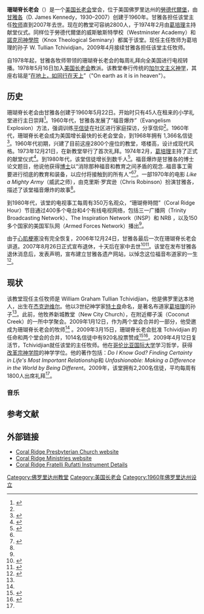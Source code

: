 {{Infobox church
|color            = #BFE4FF
|name             = 珊瑚脊长老会<br />Coral Ridge Presbyterian Church
|img              = Coral Ridge Presbyterian Church, Fort Lauderdale, Florida, United States.jpg
|img_size         = 
|img_capt         = 
|landscape        = 
|denomination     = [[美国长老会|美国长老会]]
|founded date     = 1960年 
|founder          = [[甘雅各|甘雅各]]
|architect        =  
|style            = 现代式
|constructed_date = 1973年
|dedicated_date   = 1974年2月
|seniorpastor     = W. G. Tullian Tchividjian
|address          = 5555 N. Federal Highway ([[U.S._Route_1_in_Florida|U.S. 1]])<br />[[佛罗里达州|佛罗里达州]][[勞德代爾堡|勞德代爾堡]]
|country          = {{USA}}
|phone            = 
|website          =  http://www.crpc.org 
}}

'''珊瑚脊长老会'''（{{lang-en|'''Coral Ridge Presbyterian Church'''}}）是一个[[美国长老会|美国长老会]]堂会，位于美国佛罗里达州的[[勞德代爾堡|勞德代爾堡]]，由[[甘雅各|甘雅各]]（D. James Kennedy，1930–2007）创建于1960年。甘雅各担任该堂主任[[牧师|牧师]]直到2007年去世。现在的教堂可容纳2800人，于1974年2月由[[葛培理|葛培理]]主持献堂仪式。同样位于勞德代爾堡的威斯敏斯特學校（Westminster Academy）和[[諾克司神學院|諾克司神學院]]（Knox Theological Seminary）都属于该堂。现任主任牧师为葛培理的孙子 W. Tullian Tchividjian，2009年4月接续甘雅各担任该堂主任牧师。 

自1978年起，甘雅各牧师带领的珊瑚脊长老会的每周礼拜向全美国进行电视转播。1978年5月16日加入[[美国长老会|美国长老会]]教派。该教堂奉行传统的[[加尔文主义|加尔文主义]][[神学|神学]]，其座右铭是“[[主祷文|在地上，如同行在天上]]”（"On earth as it is in heaven"）。

==历史==
{{Main|甘雅各}}

珊瑚脊长老会由甘雅各创建于1960年5月22日。开始时只有45人在租来的小学礼堂进行主日崇拜<ref name="web09">{{cite web |title = Church History |year = 2009 |publisher = Coral Ridge Presbyterian Church |url = http://www.crpc.org/index.php/articles/church_history/ |accessdate = 2009-04-24 |deadurl = yes |archiveurl = https://web.archive.org/web/20090522183605/http://www.crpc.org/index.php/articles/church_history/ |archivedate = 2009-05-22 }}</ref>。1960年代，甘雅各发展了“福音爆炸”（Evangelism Explosion）方法，强调训练[[平信徒|平信徒]]在社区进行家庭探访，分享信仰<ref name=Chandler />。1960年代，珊瑚脊长老会成为美国增长最快的长老会堂会，到1968年拥有 1,366名信徒<ref name=Chandler>{{cite book |last=Chandler |first=E. Russell |title=The Kennedy Explosion |url=https://archive.org/details/kennedyexplosion00chan |publisher=David C. Cook Publishing |location=Elgin, IL |year=1972 |isbn=0912692022 }}</ref>。1960年代初期，兴建了目前这座2800个座位的教堂，塔楼高{{convert|300|ft|m|0|adj=on}}，设计成现代风格。1973年12月21日，在新教堂举行了首次礼拜。1974年2月，[[葛培理|葛培理]]主持了正式的献堂仪式<ref name=Sun109>{{cite news |last=Davis |first=James D. |title=Coral Ridge Presbyterian Church chooses pastor |work=South Florida Sun-Sentinel |date=2009-01-19 |url=http://www.sun-sentinel.com/news/local/breakingnews/sfl-coralridge0118,0,7957788.story |accessdate=2009-01-30 |deadurl=yes |archiveurl=https://web.archive.org/web/20090123172106/http://www.sun-sentinel.com/news/local/breakingnews/sfl-coralridge0118,0,7957788.story |archivedate=2009-01-23 }}</ref>。到1980年代，该堂信徒增长到数千人<ref name="retires">{{cite news |title=D. James Kennedy, influential Christian broadcaster, retires |date=2007-08-26 |work=St. Petersburg Times |url=http://hosted.ap.org/dynamic/stories/S/SOU_KENNEDY_RETIREMENT_FLOL-?SITE=FLPET&SECTION=HOME |accessdate=2009-09-29 |archive-date=2020-10-23 |archive-url=https://web.archive.org/web/20201023020054/http://hosted.ap.org/dynamic/stories/S/SOU_KENNEDY_RETIREMENT_FLOL-?SITE=FLPET&SECTION=HOME |dead-url=no }}</ref>。福音爆炸是甘雅各的博士论文题目，他说他获得[[哲学博士学位|博士]]以“消除那种福音和教育之间矛盾的观念..福音事工需要进行彻底的教育和装备，以应付将接触到的所有人”<ref name="Chandler" /><ref>{{cite journal |author = Kennedy, D. James |title = The Genesis, Development, and Expansion of Evangelism Explosion International, 1960-1976 |journal = DAI |volume = 40 |issue = 03 |pages = 1381}}</ref>。一部1970年的电影 ''Like a Mighty Army''（威武之师），由克里斯·罗宾逊（Chris Robinson）扮演甘雅各，描述了该堂福音爆炸的故事<ref name=Chandler />。 

到1980年代，该堂的电视事工每周有350万名观众，“珊瑚脊時間”（Coral Ridge Hour）节目通过400多个电台和4个有线电视网络，包括三一广播网（Trinity Broadcasting Network）、The Inspiration Network（INSP）和 NRB ，以及150多个国家的美国军队网（Armed Forces Network）播出<ref name="retires" />。

由于[[心肌梗塞|心肌梗塞]]没有完全恢复，2006年12月24日，甘雅各最后一次在珊瑚脊长老会讲道。2007年8月26日正式宣布退休，十天后在家中去世<ref>{{cite web |url=http://www.latimes.com/features/religion/la-me-kennedy6sep06,1,6628648.story?track=rss |title=Rev. D. James Kennedy, 76; pioneering Christian radio, TV broadcaster |work=Los Angeles Times |accessdate=2007-11-06 |archive-date=2012-09-07 |archive-url=https://archive.today/20120907132305/http://www.latimes.com/features/religion/la-me-kennedy6sep06,1,6628648.story?track=rss |dead-url=no }}</ref><ref name="death">{{cite news |title= Powerful pastor D. James Kennedy dead at 76. |date= 2007-09-05 |publisher= ''South Florida Sun-Sentinel'' |url= http://www.sun-sentinel.com/sfl-djkennedydead0905,0,4390768.story |deadurl= yes |archiveurl= https://web.archive.org/web/20070907142437/http://www.sun-sentinel.com/sfl-djkennedydead0905,0,4390768.story |archivedate= 2007-09-07 }}</ref>。该堂在发布甘雅各退休消息后，发表声明，宣布建立甘雅各遗产网站，以悼念这位福音布道家的一生<ref>{{cite web |url = http://www.djameskennedy.org/media.aspx |title = Dr. D. James Kennedy Retires: Founder and Senior Pastor of Coral Ridge Presbyterian Church Steps Down from Pulpit with Rich Legacy of Faith |accessdate = 2007-08-27 |date = 2007-08-26 |work = Coral Ridge Ministries Press Release |deadurl = yes |archiveurl = https://web.archive.org/web/20080704181447/http://www.djameskennedy.org/media.aspx |archivedate = 2008-07-04 }}</ref>。

==现状==
该教堂现任主任牧师是 William Graham Tullian Tchividjian，他是佛罗里达本地人，出生在[[杰克逊维尔|杰克逊维尔]]。他以3世纪神学家[[特土良|特土良]]命名，是著名布道家[[葛培理|葛培理]]的孙子<ref name=Sun109 />。此前，他牧养新城教堂（New City Church），在附近椰子溪（Coconut Creek）的一所中学聚会。2009年1月12日，作为两个堂会合并的一部分，他受邀成为珊瑚脊长老会的牧师<ref name=Sun109 /> 。2009年3月15日，珊瑚脊长老会批准 Tchividjian 的任命和两个堂会的合并，1014名信徒中有920名投票赞成<ref>{{cite news|last=Davis|first=James D.|title=Coral Ridge Presbyterian has its man: Tchividjian|date=2009-03-16|work=South Florida Sun-Sentinel|url=http://pqasb.pqarchiver.com/sun_sentinel/access/1661465421.html?dids=1661465421:1661465421&FMT=ABS&FMTS|accessdate=2009-04-24|archive-date=2012-10-20|archive-url=https://web.archive.org/web/20121020082134/http://pqasb.pqarchiver.com/sun_sentinel/access/1661465421.html?dids=1661465421:1661465421&FMT=ABS&FMTS|dead-url=no}}</ref><ref>{{cite news|title=Graham Grandson to Lead Megachurch|work=The Washington Post|publisher=Associated Press|date=2009-03-16|url=http://www.washingtonpost.com/wp-dyn/content/article/2009/03/15/AR2009031502201.html?hpid=sec-religion|accessdate=2009-03-17|archive-date=2012-11-07|archive-url=https://web.archive.org/web/20121107221242/http://www.washingtonpost.com/wp-dyn/content/article/2009/03/15/AR2009031502201.html?hpid=sec-religion|dead-url=no}}</ref>。2009年4月12日复活节，Tchividjian就任该堂的主任牧师。他在[[哥伦比亚国际大学|哥伦比亚国际大学]]学习哲学，获得[[改革宗神学院|改革宗神学院]]的神学学位。他的著作包括：''Do I Know God? Finding Certainty in Life's Most Important Relationship''和 ''Unfashionable: Making a Difference in the World by Being Different''。2009年，该堂拥有2,200名信徒，平均每周有1800人出席礼拜<ref name=Sun109 />。

===音乐===
<!-- John L. Wilson, until recently, was the director of music, succeeding former director Stephen Carroll. Wilson, and Senior Organist, Samuel Metzger, both abruptly resigned on Thursday, September 24, 2009. It is not currently known as to why. No interim musicians have yet to be appointed. Wilson has a degree in music from the old School of Sacred Music at [[纽约协和神学院|纽约协和神学院]], and also had additional graduate study at [[Westminster_Choir_College|Westminster Choir College]].<ref name="OGCMA">''Fiftieth Annual Choir Festival'', July 11, 2004, Ocean Grove Camp Meeting Association, New Jersey, p. 9.</ref> Prior to serving at 珊瑚脊长老会, he was director of music and organist at the large Haddonfield (N.J.) 联合卫理公会。Wilson has been a frequent guest conductor at the Ocean Grove Choir Festival held in [[Ocean_Grove,_New_Jersey|Ocean Grove, New Jersey]], conducting massed choirs of more than 1,000 voices at that annual event, from 1988 to 2004.<ref name=OGCMA /> In addition to the 100-voice adult choir, the church has "The Coral Ambassadors" choir, composed of 50 high school-age youth. Brandon Wells is worship leader of the blended worship. The Church also has numerous handbell choirs ranging in difficulty from beginner to advanced. -->

<!-- The large Fratelli Rufatti [[管风琴|管风琴]] built in 1974 has 6,600 pipes in 117 ranks.<ref>{{cite web |title=About the Coral Ridge Organ |year=2009|url = http://www.metzgermusic.com/organs/7-about-the-coral-ridge-organ |accessdate=2009-04-01}}</ref> The recent former organist since 2003 is Samuel Metzger.<ref>{{cite web |title=Samuel Metzger|year=2009 |url = http://www.metzgermusic.com/ |accessdate=2009-04-01}}</ref> The organ is regularly featured on the ''Joy of Music'' television programs of [[Diane_Bish|Diane Bish]], 该教会的前[[管风琴师|管风琴师]]之一, and is also heard on the ''[[Sacred_Classics|Sacred Classics]]'' radio show, along with the church's choir. 

In addition to regular services, the church offers an annual concert series featuring guest artists as well as the church's musicians.  A number of compact disc recordings of the choir and organ have also been released. -->

== 参考文献 ==
{{Reflist|2}}

== 外部链接 == 
* [http://www.crpc.org Coral Ridge Presbyterian Church website] {{Wayback|url=http://www.crpc.org/ |date=20090830070819 }}
* [http://www.coralridge.org/ Coral Ridge Ministries website] {{Wayback|url=http://www.coralridge.org/ |date=20081120120903 }}
* [http://organsociety.bsc.edu/SingleOrganDetails.php?OrganID=23145 Coral Ridge Fratelli Rufatti Instrument Details]{{dead link|date=2018年1月 |bot=InternetArchiveBot |fix-attempted=yes }}

[[Category:佛罗里达州教堂|Category:佛罗里达州教堂]]
[[Category:美国长老会|Category:美国长老会]]
[[Category:1960年佛罗里达州设立|Category:1960年佛罗里达州设立]]